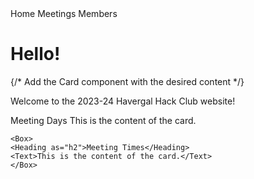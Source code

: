 
<Container>

<Flex as="nav">
  <NavLink href="#!" p={2}>
    Home
  </NavLink>
  <NavLink href="#!" p={2}>
    Meetings
  </NavLink>
  <NavLink href="#!" p={2}>
    Members
  </NavLink>
</Flex>

</Container>


<Container>

# Hello!

{/* Add the Card component with the desired content */}

Welcome to the 2023-24 Havergal Hack Club website!

<Card>
<Flex>
    <Box p={3}>
    <Heading as="h2">Meeting Days</Heading>
    <Text>This is the content of the card.</Text>
    </Box>

    <Box>
    <Heading as="h2">Meeting Times</Heading>
    <Text>This is the content of the card.</Text>
    </Box>
</Flex>
</Card>

</Container>